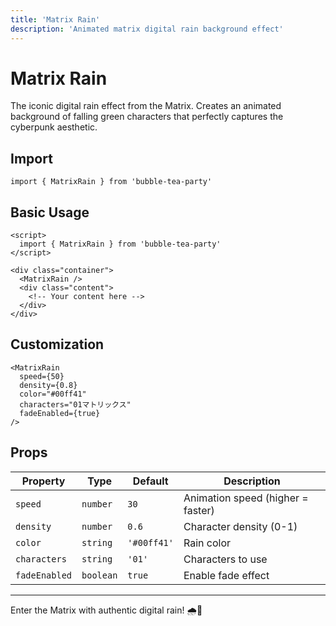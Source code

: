 ```yaml
---
title: 'Matrix Rain'
description: 'Animated matrix digital rain background effect'
---
```


# Matrix Rain

The iconic digital rain effect from the Matrix. Creates an animated background of falling green characters that perfectly captures the cyberpunk aesthetic.

## Import

```svelte
import { MatrixRain } from 'bubble-tea-party'
```

## Basic Usage

```svelte
<script>
  import { MatrixRain } from 'bubble-tea-party'
</script>

<div class="container">
  <MatrixRain />
  <div class="content">
    <!-- Your content here -->
  </div>
</div>
```

## Customization

```svelte
<MatrixRain 
  speed={50}
  density={0.8}
  color="#00ff41"
  characters="01マトリックス"
  fadeEnabled={true}
/>
```

## Props

| Property | Type | Default | Description |
|----------|------|---------|-------------|
| `speed` | `number` | `30` | Animation speed (higher = faster) |
| `density` | `number` | `0.6` | Character density (0-1) |
| `color` | `string` | `'#00ff41'` | Rain color |
| `characters` | `string` | `'01'` | Characters to use |
| `fadeEnabled` | `boolean` | `true` | Enable fade effect |

---

Enter the Matrix with authentic digital rain! 🌧️💚
